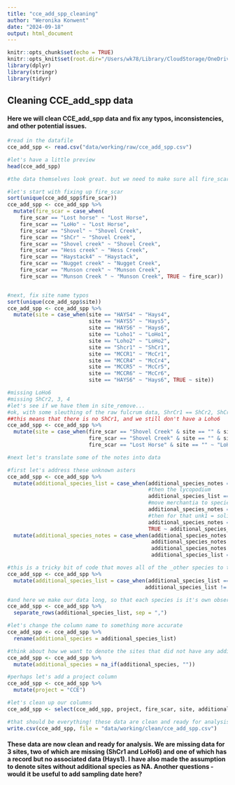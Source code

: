 ```yaml
---
title: "cce_add_spp_cleaning"
author: "Weronika Konwent"
date: "2024-09-18"
output: html_document
---
```


```r
knitr::opts_chunk$set(echo = TRUE)
knitr::opts_knit$set(root.dir="/Users/wk78/Library/CloudStorage/OneDrive-NorthernArizonaUniversity/R/CCE")
library(dplyr)
library(stringr)
library(tidyr)
```

## Cleaning CCE_add_spp data
#### Here we will clean CCE_add_spp data and fix any typos, inconsistencies, and other potential issues.

```r
#read in the datafile
cce_add_spp <- read.csv("data/working/raw/cce_add_spp.csv")

#let's have a little preview
head(cce_add_spp)

#the data themselves look great. but we need to make sure all fire_scars and sites are standardized. 

#let's start with fixing up fire_scar
sort(unique(cce_add_spp$fire_scar))
cce_add_spp <- cce_add_spp %>%
  mutate(fire_scar = case_when(
    fire_scar == "Lost horse" ~ "Lost Horse",
    fire_scar == "LoHo" ~ "Lost Horse",
    fire_scar == "Shovel" ~ "Shovel Creek",
    fire_scar == "ShCr" ~ "Shovel Creek",
    fire_scar == "Shovel creek" ~ "Shovel Creek",
    fire_scar == "Hess creek" ~ "Hess Creek",
    fire_scar == "Haystack4" ~ "Haystack",
    fire_scar == "Nugget creek" ~ "Nugget Creek",
    fire_scar == "Munson creek" ~ "Munson Creek",
    fire_scar == "Munson Creek " ~ "Munson Creek", TRUE ~ fire_scar))


#next, fix site name typos
sort(unique(cce_add_spp$site))
cce_add_spp <- cce_add_spp %>%
  mutate(site = case_when(site == "HAYS4" ~ "Hays4",
                          site == "HAYS5" ~ "Hays5",
                          site == "HAYS6" ~ "Hays6", 
                          site == "Loho1" ~ "LoHo1",
                          site == "Loho2" ~ "LoHo2",
                          site == "Shcr1" ~ "ShCr1",
                          site == "MCCR1" ~ "McCr1",
                          site == "MCCR4" ~ "McCr4",
                          site == "MCCR5" ~ "McCr5",
                          site == "MCCR6" ~ "McCr6",
                          site == "HAYS6" ~ "Hays6", TRUE ~ site))

#missing LoHo6
#missing ShCr2, 3, 4
#let's see if we have them in site_remove...
#ok, with some sleuthing of the raw fulcrum data, ShrCr1 == ShCr2, ShCr site_remove 3 == ShCr3, and both hCr site_remove 4 == ShCr4. i came to these conclusions by crosschecking the date created for the add_spp app with the date_created for the site app
##this means that there is no ShCr1, and we still don't have a Loho6
cce_add_spp <- cce_add_spp %>%
  mutate(site = case_when(fire_scar == "Shovel Creek" & site == "" & site_remove == "3" ~ "ShCr3", 
                          fire_scar == "Shovel Creek" & site == "" & site_remove == "4" ~ "ShCr4",
                          fire_scar == "Lost Horse" & site == "" ~ "LoHo3", TRUE ~ site))

#next let's translate some of the notes into data

#first let's address these unknown asters
cce_add_spp <- cce_add_spp %>%
  mutate(additional_species_list = case_when(additional_species_notes == "Unkn aster" ~ "Asteraceae spp", 
                                             #then the lycopodium
                                             additional_species_list == "Lycopodium annotinum" ~ "Lycopodium spp",
                                             #move merchantia to species list rather than notes
                                             additional_species_notes == "Merchantia" ~ "Merchantia spp",
                                             #then for that unk1 = solidago spp
                                             additional_species_notes == "Unknown 1 is solidago spp" ~ str_replace(additional_species_list, "Unknown 1", "Solidago spp"), 
                                             TRUE ~ additional_species_list)) %>% 
  mutate(additional_species_notes = case_when(additional_species_notes == "Unkn aster" ~ "", 
                                              additional_species_notes == "Merchantia" ~ "", 
                                              additional_species_notes == "Unknown 1 is solidago spp" ~ "",
                                              additional_species_list == "Lycopodium annotinum" ~ "", TRUE ~ additional_species_notes))

#this is a tricky bit of code that moves all of the _other species to the main species list. if there are no add_spp, it sets it as the first value, but if there is already something there it concatenates with a comma
cce_add_spp <- cce_add_spp %>% 
  mutate(additional_species_list = case_when(additional_species_list == "" & additional_species_list_other != "" ~ additional_species_list_other,
                                            additional_species_list != "" & additional_species_list_other != "" ~ paste(additional_species_list, additional_species_list_other, sep = ","), TRUE ~ additional_species_list ))

#and here we make our data long, so that each species is it's own observation
cce_add_spp <- cce_add_spp %>%
  separate_rows(additional_species_list, sep = ",")

#let's change the column name to something more accurate
cce_add_spp <- cce_add_spp %>%
  rename(additional_species = additional_species_list)

#think about how we want to denote the sites that did not have any additional species
cce_add_spp <- cce_add_spp %>%
  mutate(additional_species = na_if(additional_species, ""))

#perhaps let's add a project column
cce_add_spp <- cce_add_spp %>%
  mutate(project = "CCE")

#let's clean up our columns
cce_add_spp <- select(cce_add_spp, project, fire_scar, site, additional_species, additional_species_notes)

#that should be everything! these data are clean and ready for analysis
write.csv(cce_add_spp, file = "data/working/clean/cce_add_spp.csv")
```

#### These data are now clean and ready for analysis. We are missing data for 3 sites, two of which are missing (ShCr1 and LoHo6) and one of which has a record but no associated data (Hays1). I have also made the assumption to denote sites without additional species as NA. Another questions - would it be useful to add sampling date here?
